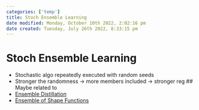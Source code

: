 ```yaml
---
categories: ['temp']
title: Stoch Ensemble Learning
date modified: Monday, October 10th 2022, 2:02:16 pm
date created: Tuesday, July 26th 2022, 8:33:15 pm
---
```


# Stoch Ensemble Learning
- Stochastic algo repeatedly executed with random seeds
- Stronger the randomness -> more members included -> stronger reg
## Maybe related to
- [Ensemble Distillation](Ensemble Distillation.qmd)
- [Ensemble of Shape Functions](Ensemble of Shape Functions.qmd)



